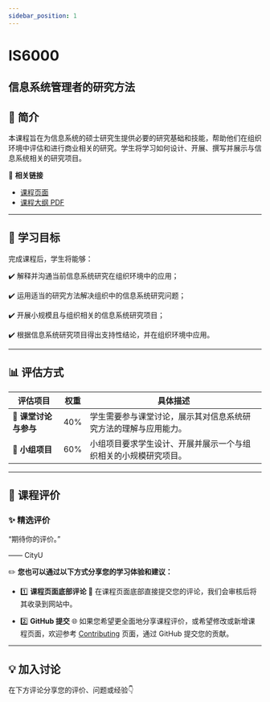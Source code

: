 ```yaml
---
sidebar_position: 1
---
```


# IS6000
## 信息系统管理者的研究方法

## **📘 简介**
本课程旨在为信息系统的硕士研究生提供必要的研究基础和技能，帮助他们在组织环境中评估和进行商业相关的研究。学生将学习如何设计、开展、撰写并展示与信息系统相关的研究项目。

🔗 **相关链接**
- [课程页面](https://www.cityu.edu.hk/catalogue/pg/202526/course/IS6000.htm)
- [课程大纲 PDF](https://www.cityu.edu.hk/catalogue/pg/202526/course/IS6000.pdf)

---

## **🎯 学习目标**

完成课程后，学生将能够：

✔️ 解释并沟通当前信息系统研究在组织环境中的应用；

✔️ 运用适当的研究方法解决组织中的信息系统研究问题；

✔️ 开展小规模且与组织相关的信息系统研究项目；

✔️ 根据信息系统研究项目得出支持性结论，并在组织环境中应用。

---

## **📊 评估方式**

| **评估项目**          | **权重** | **具体描述**                                                                                       |
|----------------------|---------|---------------------------------------------------------------------------------------------------|
| **📄 课堂讨论与参与** | 40%     | 学生需要参与课堂讨论，展示其对信息系统研究方法的理解与应用能力。                                  |
| **📄 小组项目**       | 60%     | 小组项目要求学生设计、开展并展示一个与组织相关的小规模研究项目。                                  |

---

## **💬 课程评价**

### ✨ **精选评价**
<div className={commentStyles.commentBox}>
    <p className={commentStyles.commentText}>
        “期待你的评价。”
    </p>
    <p className={commentStyles.commentAuthor}>—— CityU</p>
</div>

✏️ **您也可以通过以下方式分享您的学习体验和建议：**

- 1️⃣ **课程页面底部评论**
💬 在课程页面底部直接提交您的评论，我们会审核后将其收录到网站中。

- 2️⃣ **GitHub 提交**
🌐 如果您希望更全面地分享课程评价，或希望修改或新增课程页面，欢迎参考 [Contributing](/contributing) 页面，通过 GitHub 提交您的贡献。


---

## **💡 加入讨论**

在下方评论分享您的评价、问题或经验👇
<Utterances />
